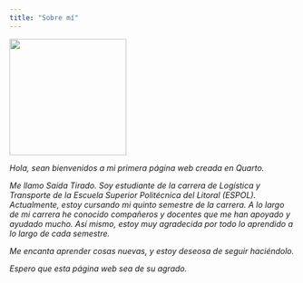 ```yaml
---
title: "Sobre mí"
---
```


![](yo.png){width="206"}

*Hola, sean bienvenidos a mi primera página web creada en Quarto.*

*Me llamo Saida Tirado. Soy estudiante de la carrera de Logística y Transporte de la Escuela Superior Politécnica del Litoral (ESPOL). Actualmente, estoy cursando mi quinto semestre de la carrera. A lo largo de mi carrera he conocido compañeros y docentes que me han apoyado y ayudado mucho. Así mismo, estoy muy agradecida por todo lo aprendido a lo largo de cada semestre.*

*Me encanta aprender cosas nuevas, y estoy deseosa de seguir haciéndolo.*

*Espero que esta página web sea de su agrado.*
